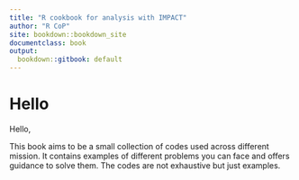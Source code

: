 ```yaml
---
title: "R cookbook for analysis with IMPACT"
author: "R CoP"
site: bookdown::bookdown_site
documentclass: book
output:
  bookdown::gitbook: default
---
```

# Hello 
Hello,

This book aims to be a small collection of codes used across different mission. It contains examples of different problems you can face and offers guidance to solve them. The codes are not exhaustive but just examples.

